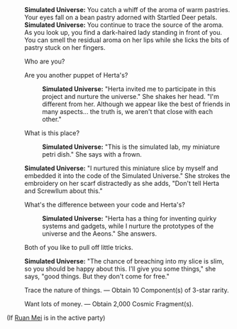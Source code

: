 {{Dialogue Start}}
:'''Simulated Universe:''' You catch a whiff of the aroma of warm pastries. Your eyes fall on a bean pastry adorned with Startled Deer petals.
:'''Simulated Universe:''' You continue to trace the source of the aroma. As you look up, you find a dark-haired lady standing in front of you. You can smell the residual aroma on her lips while she licks the bits of pastry stuck on her fingers.
:{{DIcon|Arrow}} Who are you?
:{{DIcon|Arrow}} Are you another puppet of Herta's?
::'''Simulated Universe:''' "Herta invited me to participate in this project and nurture the universe." She shakes her head. "I'm different from her. Although we appear like the best of friends in many aspects... the truth is, we aren't that close with each other."
:{{DIcon|Arrow}} What is this place?
::'''Simulated Universe:''' "This is the simulated lab, my miniature petri dish." She says with a frown.
:'''Simulated Universe:''' "I nurtured this miniature slice by myself and embedded it into the code of the Simulated Universe." She strokes the embroidery on her scarf distractedly as she adds, "Don't tell Herta and Screwllum about this."
:{{DIcon|Arrow}} What's the difference between your code and Herta's?
::'''Simulated Universe:''' "Herta has a thing for inventing quirky systems and gadgets, while I nurture the prototypes of the universe and the Aeons." She answers.
:{{DIcon|Arrow}} Both of you like to pull off little tricks.
:'''Simulated Universe:''' "The chance of breaching into my slice is slim, so you should be happy about this. I'll give you some things," she says, "good things. But they don't come for free."
:{{DIcon|Star}} Trace the nature of things. &mdash; Obtain 10 Component(s) of 3-star rarity.
:{{DIcon|Star}} Want lots of money. &mdash; Obtain 2,000 Cosmic Fragment(s).
;(If [[Ruan Mei]] is in the active party)
:{{SU Special Dialogue|Ruan Mei|You are... Ruan Mei?|Obtain 10 Component(s) of 3-star rarity and 2,000 Cosmic Fragments}}
{{Dialogue End}}